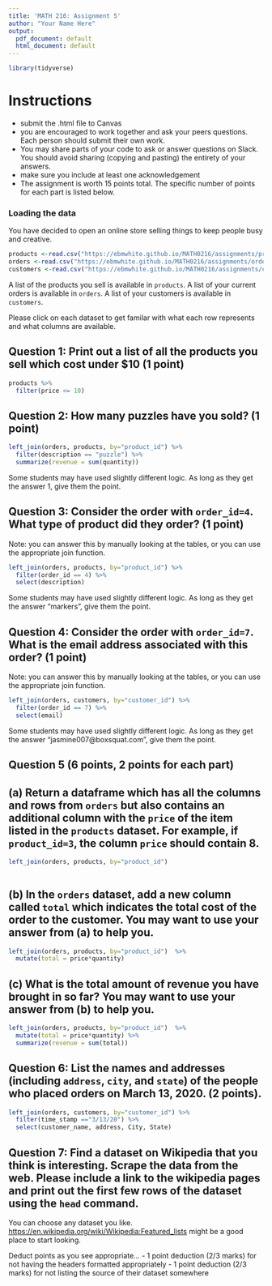 ```yaml
---
title: 'MATH 216: Assignment 5'
author: "Your Name Here"
output:
  pdf_document: default
  html_document: default
---
```


```r
library(tidyverse)
```

#  Instructions

- submit the .html file to Canvas
- you are encouraged to work together and ask your peers questions. Each person should submit their own work. 
- You may share parts of your code to ask or answer questions on Slack. You should avoid sharing (copying and pasting) the entirety of your answers.
- make sure you include at least one acknowledgement 
- The assignment is worth 15 points total. The specific number of points for each part is listed below. 

### Loading the data

You have decided to open an online store selling things to keep people busy and creative. 

```r
products <-read.csv("https://ebmwhite.github.io/MATH0216/assignments/products.csv")
orders <-read.csv("https://ebmwhite.github.io/MATH0216/assignments/orders.csv")
customers <-read.csv("https://ebmwhite.github.io/MATH0216/assignments/customers.csv")
```

A list of the products you sell is available in `products`. A list of your current orders is available in `orders`. A list of your customers is available in `customers`. 

Please click on each dataset to get familar with what each row represents and what columns are available. 

## Question 1: Print out a list of all the products you sell which cost under $10 (1 point)

```r
products %>% 
  filter(price <= 10)
```

## Question 2: How many puzzles have you sold? (1 point) 

```r
left_join(orders, products, by="product_id") %>% 
  filter(description == "puzzle") %>% 
  summarize(revenue = sum(quantity))
```

Some students may have used slightly different logic. As long as they get the answer 1, give them the point. 


## Question 3: Consider the order with `order_id=4`. What type of product did they order? (1 point)

Note: you can answer this by manually looking at the tables, or you can use the appropriate join function. 

```r
left_join(orders, products, by="product_id") %>% 
  filter(order_id == 4) %>% 
  select(description)
```

Some students may have used slightly different logic. As long as they get the answer "markers", give them the point. 


## Question 4: Consider the order with `order_id=7`. What is the email address associated with this order? (1 point)

Note: you can answer this by manually looking at the tables, or you can use the appropriate join function.

```r
left_join(orders, customers, by="customer_id") %>% 
  filter(order_id == 7) %>% 
  select(email)
```

Some students may have used slightly different logic. As long as they get the answer "jasmine007\@boxsquat.com", give them the point.

## Question 5 (6 points, 2 points for each part)

## (a) Return a dataframe which has all the columns and rows from `orders` but also contains an additional column with the `price` of the item listed in the `products` dataset. For example, if `product_id=3`, the column `price` should contain 8. 

```r
left_join(orders, products, by="product_id")  
  
```


## (b) In the `orders` dataset, add a new column called `total` which indicates the total cost of the order to the customer. You may want to use your answer from (a) to help you.

```r
left_join(orders, products, by="product_id")  %>% 
  mutate(total = price*quantity)
```

## (c) What is the total amount of revenue you have brought in so far? You may want to use your answer from (b) to help you. 

```r
left_join(orders, products, by="product_id")  %>% 
  mutate(total = price*quantity) %>% 
  summarize(revenue = sum(total))
```

## Question 6: List the names and addresses (including `address`, `city`, and `state`) of the people who placed orders on March 13, 2020. (2 points).  

```r
left_join(orders, customers, by="customer_id") %>%
  filter(time_stamp =="3/13/20") %>% 
  select(customer_name, address, City, State)
```

## Question 7: Find a dataset on Wikipedia that you think is interesting. Scrape the data from the web. Please include a link to the wikipedia pages and print out the first few rows of the dataset using the `head` command. 

You can choose any dataset you like. [https://en.wikipedia.org/wiki/Wikipedia:Featured_lists](https://en.wikipedia.org/wiki/Wikipedia:Featured_lists) might be a good place to start looking. 

Deduct points as you see appropriate... 
- 1 point deduction (2/3 marks) for not having the headers formatted appropriately
- 1 point deduction (2/3 marks) for not listing the source of their dataset somewhere
